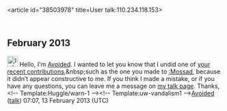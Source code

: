 <article id="38503978" title=User talk:110.234.118.153>
	<talkpage id="38503978" title="User talk:110.234.118.153">

== February 2013 ==

[[File:Information.svg|25px|alt=|link=]] Hello, I'm [[User:Avoided|Avoided]]. I wanted to let you know that I undid one of [[Special:Contributions/110.234.118.153|your recent contributions]],&amp;nbsp;such as the one you made to [[:Mossad]], because it didn’t appear constructive to me. If you think I made a mistake, or if you have any questions, you can leave me a message on [[User_talk:Avoided|my talk page]]. Thanks, &lt;!-- Template:Huggle/warn-1 --&gt;&lt;!-- Template:uw-vandalism1 --&gt;[[User:Avoided|Avoided]] ([[User talk:Avoided|talk]]) 07:07, 13 February 2013 (UTC)
	</talkpage>
</article>